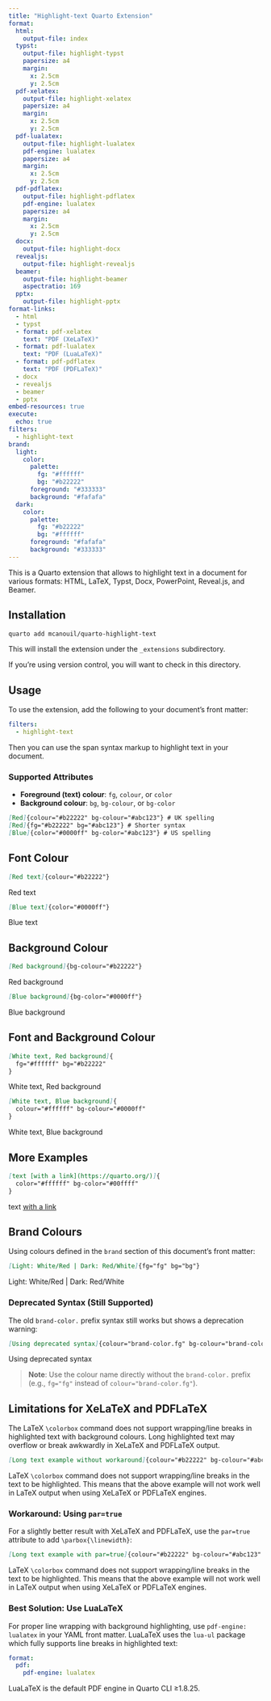```yaml
---
title: "Highlight-text Quarto Extension"
format:
  html:
    output-file: index
  typst:
    output-file: highlight-typst
    papersize: a4
    margin:
      x: 2.5cm
      y: 2.5cm
  pdf-xelatex:
    output-file: highlight-xelatex
    papersize: a4
    margin:
      x: 2.5cm
      y: 2.5cm
  pdf-lualatex:
    output-file: highlight-lualatex
    pdf-engine: lualatex
    papersize: a4
    margin:
      x: 2.5cm
      y: 2.5cm
  pdf-pdflatex:
    output-file: highlight-pdflatex
    pdf-engine: lualatex
    papersize: a4
    margin:
      x: 2.5cm
      y: 2.5cm
  docx:
    output-file: highlight-docx
  revealjs:
    output-file: highlight-revealjs
  beamer:
    output-file: highlight-beamer
    aspectratio: 169
  pptx:
    output-file: highlight-pptx
format-links:
  - html
  - typst
  - format: pdf-xelatex
    text: "PDF (XeLaTeX)"
  - format: pdf-lualatex
    text: "PDF (LuaLaTeX)"
  - format: pdf-pdflatex
    text: "PDF (PDFLaTeX)"
  - docx
  - revealjs
  - beamer
  - pptx
embed-resources: true
execute:
  echo: true
filters:
  - highlight-text
brand:
  light:
    color:
      palette:
        fg: "#ffffff"
        bg: "#b22222"
      foreground: "#333333"
      background: "#fafafa"
  dark:
    color:
      palette:
        fg: "#b22222"
        bg: "#ffffff"
      foreground: "#fafafa"
      background: "#333333"
---
```


This is a Quarto extension that allows to highlight text in a document for various formats: HTML, LaTeX, Typst, Docx, PowerPoint, Reveal.js, and Beamer.

## Installation

```bash
quarto add mcanouil/quarto-highlight-text
```

This will install the extension under the `_extensions` subdirectory.

If you're using version control, you will want to check in this directory.

## Usage

To use the extension, add the following to your document's front matter:

```yaml
filters:
  - highlight-text
```

Then you can use the span syntax markup to highlight text in your document.

### Supported Attributes

- **Foreground (text) colour**: `fg`, `colour`, or `color`
- **Background colour**: `bg`, `bg-colour`, or `bg-color`

```markdown
[Red]{colour="#b22222" bg-colour="#abc123"} # UK spelling
[Red]{fg="#b22222" bg="#abc123"} # Shorter syntax
[Blue]{color="#0000ff" bg-color="#abc123"} # US spelling
```

## Font Colour

```markdown
[Red text]{colour="#b22222"}
```

[Red text]{colour="#b22222"}

```markdown
[Blue text]{color="#0000ff"}
```

[Blue text]{color="#0000ff"}

## Background Colour

```markdown
[Red background]{bg-colour="#b22222"}
```

[Red background]{bg-colour="#b22222"}

```markdown
[Blue background]{bg-color="#0000ff"}
```

[Blue background]{bg-color="#0000ff"}

## Font and Background Colour

```markdown
[White text, Red background]{
  fg="#ffffff" bg="#b22222"
}
```

[White text, Red background]{fg="#ffffff" bg="#b22222"}

```markdown
[White text, Blue background]{
  colour="#ffffff" bg-colour="#0000ff"
}
```

[White text, Blue background]{colour="#ffffff" bg-colour="#0000ff"}

## More Examples

```markdown
[text [with a link](https://quarto.org/)]{
  color="#ffffff" bg-color="#00ffff"
}
```

[text [with a link](https://quarto.org/)]{
  color="#ffffff" bg-color="#00ffff"
}

## Brand Colours

Using colours defined in the `brand` section of this document's front matter:

```markdown
[Light: White/Red | Dark: Red/White]{fg="fg" bg="bg"}
```

[Light: White/Red | Dark: Red/White]{fg="fg" bg="bg"}

### Deprecated Syntax (Still Supported)

The old `brand-color.` prefix syntax still works but shows a deprecation warning:

```markdown
[Using deprecated syntax]{colour="brand-color.fg" bg-colour="brand-color.bg"}
```

[Using deprecated syntax]{colour="brand-color.fg" bg-colour="brand-color.bg"}

> **Note**: Use the colour name directly without the `brand-color.` prefix (e.g., `fg="fg"` instead of `colour="brand-color.fg"`).

## Limitations for XeLaTeX and PDFLaTeX

The LaTeX `\colorbox` command does not support wrapping/line breaks in highlighted text with background colours.
Long highlighted text may overflow or break awkwardly in XeLaTeX and PDFLaTeX output.

```markdown
[Long text example without workaround]{colour="#b22222" bg-colour="#abc123"}
```

[
  LaTeX `\colorbox` command does not support wrapping/line breaks in the text to be highlighted.
This means that the above example will not work well in LaTeX output when using XeLaTeX or PDFLaTeX engines.
]{colour="#b22222" bg-colour="#abc123"}

### Workaround: Using `par=true`

For a slightly better result with XeLaTeX and PDFLaTeX, use the `par=true` attribute to add `\parbox{\linewidth}`:

```markdown
[Long text example with par=true]{colour="#b22222" bg-colour="#abc123" par=true}
```

[
  LaTeX `\colorbox` command does not support wrapping/line breaks in the text to be highlighted.
This means that the above example will not work well in LaTeX output when using XeLaTeX or PDFLaTeX engines.
]{colour="#b22222" bg-colour="#abc123" par=true}

### Best Solution: Use LuaLaTeX

For proper line wrapping with background highlighting, use `pdf-engine: lualatex` in your YAML front matter.
LuaLaTeX uses the `lua-ul` package which fully supports line breaks in highlighted text:

```yaml
format:
  pdf:
    pdf-engine: lualatex
```

:::: {.callout-note}
LuaLaTeX is the default PDF engine in Quarto CLI ≥1.8.25.
:::
